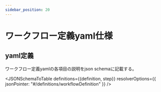 ```yaml
---
sidebar_position: 20
---
```


# ワークフロー定義yaml仕様

## yaml定義

ワークフロー定義yamlの各項目の説明をjson schemaに記載する。

<JSONSchemaToTable
  definitions={{definition, step}}
  resolverOptions={{ jsonPointer: "#/definitions/workflowDefinition" }}
/>

